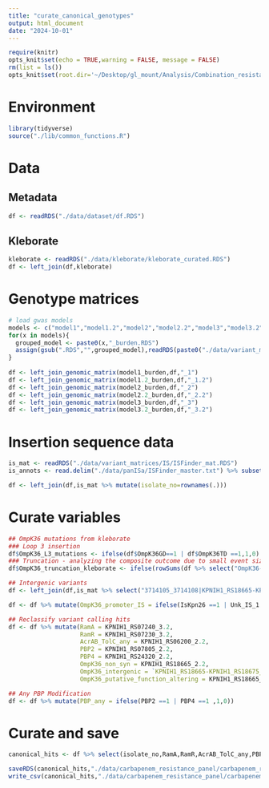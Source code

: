 ```yaml
---
title: "curate_canonical_genotypes"
output: html_document
date: "2024-10-01"
---
```


```r
require(knitr)
opts_knit$set(echo = TRUE,warning = FALSE, message = FALSE) 
rm(list = ls())
opts_knit$set(root.dir='~/Desktop/gl_mount/Analysis/Combination_resistance/pre-intro-blbli-resistance-ms/')
```

# Environment
```r
library(tidyverse)
source("./lib/common_functions.R")
```

# Data
## Metadata
```r
df <- readRDS("./data/dataset/df.RDS")
```
## Kleborate
```r
kleborate <- readRDS("./data/kleborate/kleborate_curated.RDS")
df <- left_join(df,kleborate)
```

# Genotype matrices
```r
# load gwas models
models <- c("model1","model1.2","model2","model2.2","model3","model3.2")
for(x in models){
  grouped_model <- paste0(x,"_burden.RDS")
  assign(gsub(".RDS","",grouped_model),readRDS(paste0("./data/variant_matrices/grouped/",grouped_model)))
}
 
df <- left_join_genomic_matrix(model1_burden,df,"_1")
df <- left_join_genomic_matrix(model1.2_burden,df,"_1.2")
df <- left_join_genomic_matrix(model2_burden,df,"_2")
df <- left_join_genomic_matrix(model2.2_burden,df,"_2.2")
df <- left_join_genomic_matrix(model3_burden,df,"_3")
df <- left_join_genomic_matrix(model3.2_burden,df,"_3.2")
```

# Insertion sequence data
```r
is_mat <- readRDS("./data/variant_matrices/IS/ISFinder_mat.RDS")
is_annots <- read.delim("./data/panISa/ISFinder_master.txt") %>% subset(Start_Position %in% c("3714105",'3714098','3714169') | Stop_Position %in% c("3714105",'3714098','3714169')) %>% select(Start_Position,Potential_IS) %>% distinct

df <- left_join(df,is_mat %>% mutate(isolate_no=rownames(.)))
```

# Curate variables
```r
## OmpK36 mutations from kleborate
### Loop 3 insertion
df$OmpK36_L3_mutations <- ifelse(df$OmpK36GD==1 | df$OmpK36TD ==1,1,0)
### Truncation - analyzing the composite outcome due to small event size
df$OmpK36_truncation_kleborate <- ifelse(rowSums(df %>% select("OmpK36-0%","OmpK36-14%","OmpK36-22%","OmpK36-53%","OmpK36-74%"))>0,1,0)

## Intergenic variants
df <- left_join(df,is_mat %>% select("3714105_3714108|KPNIH1_RS18665-KPNIH1_RS18675|-.+",'3714098_3714106|KPNIH1_RS18665-KPNIH1_RS18675|-.+','3714169_3714168|KPNIH1_RS18665-KPNIH1_RS18675|-.+') %>% `colnames<-`(c("IsKpn26","Unk_IS_1","Unk_IS_2")) %>% mutate(isolate_no = rownames(is_mat))) %>% `rownames<-`(df$isolate_no)

df <- df %>% mutate(OmpK36_promoter_IS = ifelse(IsKpn26 ==1 | Unk_IS_1 ==1 | Unk_IS_2 ==1,1,0))

## Reclassify variant calling hits
df <- df %>% mutate(RamA = KPNIH1_RS07240_3.2,
                    RamR = KPNIH1_RS07230_3.2, 
                    AcrAB_TolC_any = KPNIH1_RS06200_2.2,
                    PBP2 = KPNIH1_RS07805_2.2,
                    PBP4 = KPNIH1_RS24320_2.2,
                    OmpK36_non_syn = KPNIH1_RS18665_2.2,
                    OmpK36_intergenic = `KPNIH1_RS18665-KPNIH1_RS18675_1.2`,
                    OmpK36_putative_function_altering = KPNIH1_RS18665_3.2)

## Any PBP Modification
df <- df %>% mutate(PBP_any = ifelse(PBP2 ==1 | PBP4 ==1 ,1,0))
```

# Curate and save
```r
canonical_hits <- df %>% select(isolate_no,RamA,RamR,AcrAB_TolC_any,PBP_any,PBP2,PBP4,OmpK36_non_syn,'OmpK35-25%',"OmpK36_c25t"  ,      OmpK36_truncation_kleborate,OmpK36_intergenic,OmpK36_putative_function_altering,OmpK36_L3_mutations,OmpK36GD,OmpK36TD,OmpK36_promoter_IS)

saveRDS(canonical_hits,"./data/carbapenem_resistance_panel/carbapenem_resistance_panel_matrix.RDS")
write_csv(canonical_hits,"./data/carbapenem_resistance_panel/carbapenem_resistance_panel_matrix.csv")
```
 